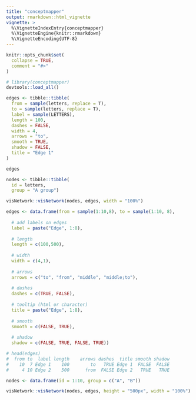 ```yaml
---
title: "conceptmapper"
output: rmarkdown::html_vignette
vignette: >
  %\VignetteIndexEntry{conceptmapper}
  %\VignetteEngine{knitr::rmarkdown}
  %\VignetteEncoding{UTF-8}
---
```


```r
knitr::opts_chunk$set(
  collapse = TRUE,
  comment = "#>"
)
```

```r
# library(conceptmapper)
devtools::load_all()
```

```r
edges <- tibble::tibble(
  from = sample(letters, replace = T),
  to = sample(letters, replace = T),
  label = sample(LETTERS),
  length = 100,
  dashes = FALSE,
  width = 4,
  arrows = "to",
  smooth = TRUE,
  shadow = FALSE,
  title = "Edge 1"
)

edges

nodes <- tibble::tibble(
  id = letters,
  group = "A group")

visNetwork::visNetwork(nodes, edges, width = "100%")
```
```r
edges <- data.frame(from = sample(1:10,8), to = sample(1:10, 8),
                    
  # add labels on edges                  
  label = paste("Edge", 1:8),
  
  # length
  length = c(100,500),
  
  # width
  width = c(4,1),
  
  # arrows
  arrows = c("to", "from", "middle", "middle;to"),
  
  # dashes
  dashes = c(TRUE, FALSE),
  
  # tooltip (html or character)
  title = paste("Edge", 1:8),
  
  # smooth
  smooth = c(FALSE, TRUE),
  
  # shadow
  shadow = c(FALSE, TRUE, FALSE, TRUE)) 

# head(edges)
#  from to  label length    arrows dashes  title smooth shadow
#    10  7 Edge 1    100        to   TRUE Edge 1  FALSE  FALSE
#     4 10 Edge 2    500      from  FALSE Edge 2   TRUE   TRUE

nodes <- data.frame(id = 1:10, group = c("A", "B"))

visNetwork::visNetwork(nodes, edges, height = "500px", width = "100%")
```

